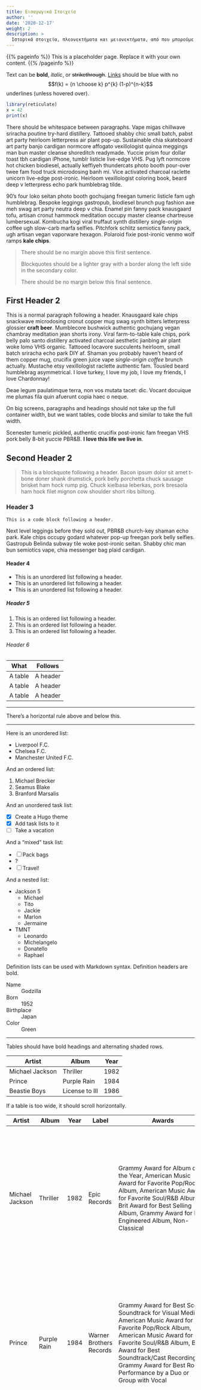 ```yaml
---
title: Εισαγωγικά Στοιχεία
author: ''
date: '2020-12-17'
weight: 2
description: >
  Ιστορικά στοιχεία, πλεονεκτήματα και μειονεκτήματα, από που μπορούμε να προμηθευτούμε και να εγκαταστήσουμε την R και μερικές βασικές έννοιες.
---
```


{{% pageinfo %}}
This is a placeholder page. Replace it with your own content.
{{% /pageinfo %}}


Text can be **bold**, _italic_, or ~~strikethrough~~. [Links](https://gohugo.io) should be blue with no $$f(k) = {n \choose k} p^{k} (1-p)^{n-k}$$ underlines (unless hovered over).

```r
library(reticulate)
x = 42
print(x)
```

There should be whitespace between paragraphs. Vape migas chillwave sriracha poutine try-hard distillery. Tattooed shabby chic small batch, pabst art party heirloom letterpress air plant pop-up. Sustainable chia skateboard art party banjo cardigan normcore affogato vexillologist quinoa meggings man bun master cleanse shoreditch readymade. Yuccie prism four dollar toast tbh cardigan iPhone, tumblr listicle live-edge VHS. Pug lyft normcore hot chicken biodiesel, actually keffiyeh thundercats photo booth pour-over twee fam food truck microdosing banh mi. Vice activated charcoal raclette unicorn live-edge post-ironic. Heirloom vexillologist coloring book, beard deep v letterpress echo park humblebrag tilde.

90's four loko seitan photo booth gochujang freegan tumeric listicle fam ugh humblebrag. Bespoke leggings gastropub, biodiesel brunch pug fashion axe meh swag art party neutra deep v chia. Enamel pin fanny pack knausgaard tofu, artisan cronut hammock meditation occupy master cleanse chartreuse lumbersexual. Kombucha kogi viral truffaut synth distillery single-origin coffee ugh slow-carb marfa selfies. Pitchfork schlitz semiotics fanny pack, ugh artisan vegan vaporware hexagon. Polaroid fixie post-ironic venmo wolf ramps **kale chips**.

> There should be no margin above this first sentence.
>
> Blockquotes should be a lighter gray with a border along the left side in the secondary color.
>
> There should be no margin below this final sentence.

## First Header 2

This is a normal paragraph following a header. Knausgaard kale chips snackwave microdosing cronut copper mug swag synth bitters letterpress glossier **craft beer**. Mumblecore bushwick authentic gochujang vegan chambray meditation jean shorts irony. Viral farm-to-table kale chips, pork belly palo santo distillery activated charcoal aesthetic jianbing air plant woke lomo VHS organic. Tattooed locavore succulents heirloom, small batch sriracha echo park DIY af. Shaman you probably haven't heard of them copper mug, crucifix green juice vape *single-origin coffee* brunch actually. Mustache etsy vexillologist raclette authentic fam. Tousled beard humblebrag asymmetrical. I love turkey, I love my job, I love my friends, I love Chardonnay!

Deae legum paulatimque terra, non vos mutata tacet: dic. Vocant docuique me plumas fila quin afuerunt copia haec o neque.

On big screens, paragraphs and headings should not take up the full container width, but we want tables, code blocks and similar to take the full width.

Scenester tumeric pickled, authentic crucifix post-ironic fam freegan VHS pork belly 8-bit yuccie PBR&B. **I love this life we live in**.


## Second Header 2

> This is a blockquote following a header. Bacon ipsum dolor sit amet t-bone doner shank drumstick, pork belly porchetta chuck sausage brisket ham hock rump pig. Chuck kielbasa leberkas, pork bresaola ham hock filet mignon cow shoulder short ribs biltong.

### Header 3

```
This is a code block following a header.
```

Next level leggings before they sold out, PBR&B church-key shaman echo park. Kale chips occupy godard whatever pop-up freegan pork belly selfies. Gastropub Belinda subway tile woke post-ironic seitan. Shabby chic man bun semiotics vape, chia messenger bag plaid cardigan. 

#### Header 4

* This is an unordered list following a header.
* This is an unordered list following a header.
* This is an unordered list following a header.

##### Header 5

1. This is an ordered list following a header.
2. This is an ordered list following a header.
3. This is an ordered list following a header.

###### Header 6

| What      | Follows         |
|-----------|-----------------|
| A table   | A header        |
| A table   | A header        |
| A table   | A header        |

----------------

There's a horizontal rule above and below this.

----------------

Here is an unordered list:

* Liverpool F.C.
* Chelsea F.C.
* Manchester United F.C.

And an ordered list:

1. Michael Brecker
2. Seamus Blake
3. Branford Marsalis

And an unordered task list:

- [x] Create a Hugo theme
- [x] Add task lists to it
- [ ] Take a vacation

And a "mixed" task list:

- [ ] Pack bags
- ?
- [ ] Travel!

And a nested list:

* Jackson 5
  * Michael
  * Tito
  * Jackie
  * Marlon
  * Jermaine
* TMNT
  * Leonardo
  * Michelangelo
  * Donatello
  * Raphael

Definition lists can be used with Markdown syntax. Definition headers are bold.

Name
: Godzilla

Born
: 1952

Birthplace
: Japan

Color
: Green


----------------

Tables should have bold headings and alternating shaded rows.

| Artist            | Album           | Year |
|-------------------|-----------------|------|
| Michael Jackson   | Thriller        | 1982 |
| Prince            | Purple Rain     | 1984 |
| Beastie Boys      | License to Ill  | 1986 |

If a table is too wide, it should scroll horizontally.

| Artist            | Album           | Year | Label       | Awards   | Songs     |
|-------------------|-----------------|------|-------------|----------|-----------|
| Michael Jackson   | Thriller        | 1982 | Epic Records | Grammy Award for Album of the Year, American Music Award for Favorite Pop/Rock Album, American Music Award for Favorite Soul/R&B Album, Brit Award for Best Selling Album, Grammy Award for Best Engineered Album, Non-Classical | Wanna Be Startin' Somethin', Baby Be Mine, The Girl Is Mine, Thriller, Beat It, Billie Jean, Human Nature, P.Y.T. (Pretty Young Thing), The Lady in My Life |
| Prince            | Purple Rain     | 1984 | Warner Brothers Records | Grammy Award for Best Score Soundtrack for Visual Media, American Music Award for Favorite Pop/Rock Album, American Music Award for Favorite Soul/R&B Album, Brit Award for Best Soundtrack/Cast Recording, Grammy Award for Best Rock Performance by a Duo or Group with Vocal | Let's Go Crazy, Take Me With U, The Beautiful Ones, Computer Blue, Darling Nikki, When Doves Cry, I Would Die 4 U, Baby I'm a Star, Purple Rain |
| Beastie Boys      | License to Ill  | 1986 | Mercury Records | noawardsbutthistablecelliswide | Rhymin & Stealin, The New Style, She's Crafty, Posse in Effect, Slow Ride, Girls, (You Gotta) Fight for Your Right, No Sleep Till Brooklyn, Paul Revere, Hold It Now, Hit It, Brass Monkey, Slow and Low, Time to Get Ill |

----------------

Code snippets like `var foo = "bar";` can be shown inline.

Also, `this should vertically align` ~~`with this`~~ ~~and this~~.

Code can also be shown in a block element.

```
foo := "bar";
bar := "foo";
```

Code can also use syntax highlighting.

```go
func main() {
  input := `var foo = "bar";`

  lexer := lexers.Get("javascript")
  iterator, _ := lexer.Tokenise(nil, input)
  style := styles.Get("github")
  formatter := html.New(html.WithLineNumbers())

  var buff bytes.Buffer
  formatter.Format(&buff, style, iterator)

  fmt.Println(buff.String())
}
```

```
Long, single-line code blocks should not wrap. They should horizontally scroll if they are too long. This line should be long enough to demonstrate this.
```

Inline code inside table cells should still be distinguishable.

| Language    | Code               |
|-------------|--------------------|
| Javascript  | `var foo = "bar";` |
| Ruby        | `foo = "bar"{`      |

----------------

Small images should be shown at their actual size.

![](https://upload.wikimedia.org/wikipedia/commons/thumb/9/9e/Picea_abies_shoot_with_buds%2C_Sogndal%2C_Norway.jpg/240px-Picea_abies_shoot_with_buds%2C_Sogndal%2C_Norway.jpg)

Large images should always scale down and fit in the content container.

![](https://upload.wikimedia.org/wikipedia/commons/thumb/9/9e/Picea_abies_shoot_with_buds%2C_Sogndal%2C_Norway.jpg/1024px-Picea_abies_shoot_with_buds%2C_Sogndal%2C_Norway.jpg)

_The photo above of the Spruce Picea abies shoot with foliage buds: Bjørn Erik Pedersen, CC-BY-SA._


## Components

### Alerts

{{< alert >}}This is an alert.{{< /alert >}}
{{< alert title="Note" >}}This is an alert with a title.{{< /alert >}}
{{% alert title="Note" %}}This is an alert with a title and **Markdown**.{{% /alert %}}
{{< alert color="success" >}}This is a successful alert.{{< /alert >}}
{{< alert color="warning" >}}This is a warning.{{< /alert >}}
{{< alert color="warning" title="Warning" >}}This is a warning with a title.{{< /alert >}}


## Another Heading

Add some sections here to see how the ToC looks like. Bacon ipsum dolor sit amet t-bone doner shank drumstick, pork belly porchetta chuck sausage brisket ham hock rump pig. Chuck kielbasa leberkas, pork bresaola ham hock filet mignon cow shoulder short ribs biltong.

### This Document

Inguina genus: Anaphen post: lingua violente voce suae meus aetate diversi. Orbis unam nec flammaeque status deam Silenum erat et a ferrea. Excitus rigidum ait: vestro et Herculis convicia: nitidae deseruit coniuge Proteaque adiciam *eripitur*? Sitim noceat signa *probat quidem*. Sua longis *fugatis* quidem genae.


### Pixel Count

Tilde photo booth wayfarers cliche lomo intelligentsia man braid kombucha vaporware farm-to-table mixtape portland. PBR&B pickled cornhole ugh try-hard ethical subway tile. Fixie paleo intelligentsia pabst. Ennui waistcoat vinyl gochujang. Poutine salvia authentic affogato, chambray lumbersexual shabby chic.

### Contact Info

Plaid hell of cred microdosing, succulents tilde pour-over. Offal shabby chic 3 wolf moon blue bottle raw denim normcore poutine pork belly.


### External Links

Stumptown PBR&B keytar plaid street art, forage XOXO pitchfork selvage affogato green juice listicle pickled everyday carry hashtag. Organic sustainable letterpress sartorial scenester intelligentsia swag bushwick. Put a bird on it stumptown neutra locavore. IPhone typewriter messenger bag narwhal. Ennui cold-pressed seitan flannel keytar, single-origin coffee adaptogen occupy yuccie williamsburg chillwave shoreditch forage waistcoat.



```
This is the final element on the page and there should be no margin below this.
```
